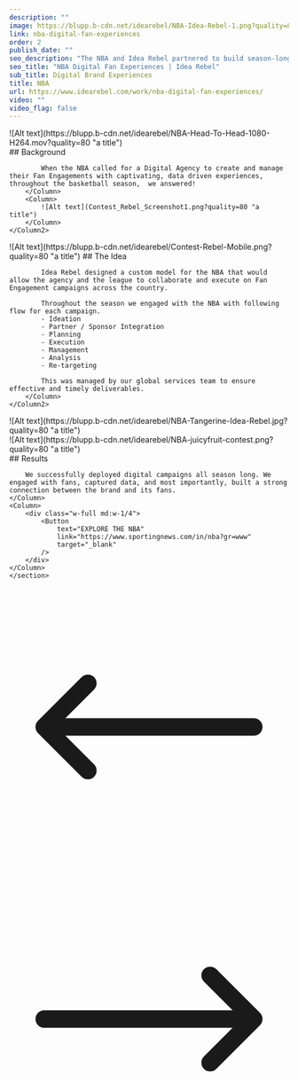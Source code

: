 ```yaml
---
description: ""
image: https://blupp.b-cdn.net/idearebel/NBA-Idea-Rebel-1.png?quality=80
link: nba-digital-fan-experiences
order: 2
publish_date: ""
seo_description: "The NBA and Idea Rebel partnered to build season-long Fan Experiences. A blend of the Idea Rebel Creative Services and Contest Rebel - Sweepstakes platform."
seo_title: "NBA Digital Fan Experiences | Idea Rebel"
sub_title: Digital Brand Experiences
title: NBA
url: https://www.idearebel.com/work/nba-digital-fan-experiences/
video: ""
video_flag: false
---
```


<section class="container mx-auto max-w-6xl mt-20 bg-zinc-200">
    <Column>
        ![Alt text](https://blupp.b-cdn.net/idearebel/NBA-Head-To-Head-1080-H264.mov?quality=80 "a title")
    </Column>
</section>
<section class="container mx-auto max-w-6xl py-10">
    <Column2>
        <Column>
            ## Background

            When the NBA called for a Digital Agency to create and manage their Fan Engagements with captivating, data driven experiences, throughout the basketball season,  we answered!
        </Column>
        <Column>
            ![Alt text](Contest_Rebel_Screenshot1.png?quality=80 "a title")
        </Column>
    </Column2>
</section>
<section class="container mx-auto max-w-6xl py-10">
    <Column2>
        <Column>
            ![Alt text](https://blupp.b-cdn.net/idearebel/Contest-Rebel-Mobile.png?quality=80 "a title")
        </Column>
        <Column>
            ## The Idea

            Idea Rebel designed a custom model for the NBA that would allow the agency and the league to collaborate and execute on Fan Engagement campaigns across the country.

            Throughout the season we engaged with the NBA with following flow for each campaign.
            - Ideation
            - Partner / Sponsor Integration
            - Planning
            - Execution
            - Management
            - Analysis
            - Re-targeting

            This was managed by our global services team to ensure effective and timely deliverables.
        </Column>
    </Column2>
</section>
<section class="container mx-auto max-w-6xl p-20 bg-zinc-200">
    <Column>
        ![Alt text](https://blupp.b-cdn.net/idearebel/NBA-Tangerine-Idea-Rebel.jpg?quality=80 "a title")
    </Column>
</section>

<section class="container mx-auto max-w-6xl p-20 bg-zinc-200 mt-20">
    <Column>
        ![Alt text](https://blupp.b-cdn.net/idearebel/NBA-juicyfruit-contest.png?quality=80 "a title")
    </Column>
</section>

<section class="bg-zinc-200 mt-20">
    <section class="container mx-auto max-w-6xl p-4 md:p-0 py-2 md:py-20">
    <Column>
        ## Results

        We successfully deployed digital campaigns all season long. We engaged with fans, captured data, and most importantly, built a strong connection between the brand and its fans.
    </Column>
    <Column>
        <div class="w-full md:w-1/4">
            <Button
                text="EXPLORE THE NBA"
                link="https://www.sportingnews.com/in/nba?gr=www"
                target="_blank"
            />
        </div>
    </Column>
    </section>
</section>
<section class="container mx-auto max-w-6xl p-2">
    <Column>
        <div class="flex justify-between">
            <a href="/work/bc-ferries-website-and-mobile-app/" class="underline">
                <div class="flex flex-col gap-2">
                    <ParagraphGaramond
                        text="Previous Project"
                    />
                    <div class="flex items-center gap-2">
                        <svg xmlns="http://www.w3.org/2000/svg" fill="none" viewBox="0 0 24 24" stroke-width="1.5" stroke="currentColor" class="w-6 h-6">
                            <path stroke-linecap="round" stroke-linejoin="round" d="M6.75 15.75L3 12m0 0l3.75-3.75M3 12h18" />
                        </svg>
                        <H3
                            text="BC Ferries"
                        />
                    </div>
                </div>
            </a>
            <a href="/work/7-eleven/" class="underline">
                <div class="flex flex-col gap-2 text-right">
                    <ParagraphGaramond
                        text="Next Project"
                    />
                    <div class="flex items-center gap-2">
                        <H3
                            text="7 Eleven Canada"
                        />
                        <svg xmlns="http://www.w3.org/2000/svg" fill="none" viewBox="0 0 24 24" stroke-width="1.5" stroke="currentColor" class="w-6 h-6">
                            <path stroke-linecap="round" stroke-linejoin="round" d="M17.25 8.25L21 12m0 0l-3.75 3.75M21 12H3" />
                        </svg>
                    </div>
                </div>
            </a>
        </div>
    </Column>
</section>

